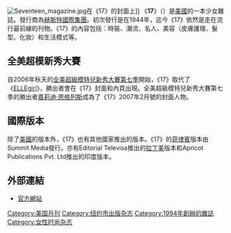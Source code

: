 [[File:Seventeen_magazine.jpg|thumb]]在《17》的封面上]]
《'''17'''》（{{lang-en|seventeen}}）是[[美國|美國]]的一本少女雜誌。發行商為[[赫斯特國際集團|赫斯特國際集團]]。初次發行是在1944年，迄今《17》依然是走在流行最前線的刊物。《17》的內容包括：時裝、潮流、名人、美容（皮膚護理、髮型、化妝）和生活模式等。

== 全美超模新秀大賽 ==
自2006年秋天的[[全美超級模特兒新秀大賽|全美超級模特兒新秀大賽]][[全美超級模特兒新秀大賽_(第七季)|第七季]]開始，《17》取代了《[[ELLEgirl|ELLEgirl]]》，勝出者會在《17》封面和內頁出現。全美超級模特兒新秀大賽第七季的勝出者[[嘉莉迪·恩格列斯|嘉莉迪·恩格列斯]]成為了《17》2007年2月號的封面人物。

== 國際版本 ==
除了[[美國|美國]]的版本外，《17》也有其他國家推出的版本。《17》的[[菲律宾|菲律賓]]版本由Summit Media發行。亦有Editorial Televisa推出的[[拉丁美|拉丁美]]版本和Apricot Publications Pvt. Ltd推出的印度版本。

== 外部連結 ==
*[http://www.seventeen.com 官方網站]{{Wayback|url=http://www.seventeen.com/ |date=20201202073222 }}
{{Pub-stub}}

[[Category:美国月刊|Category:美国月刊]]
[[Category:纽约市出版杂志|Category:纽约市出版杂志]]
[[Category:1994年創辦的雜誌|Category:1994年創辦的雜誌]]
[[Category:女性时尚杂志|Category:女性时尚杂志]]